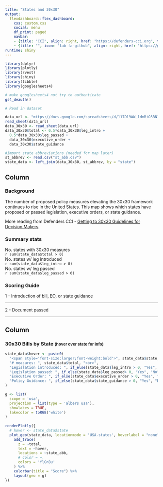 ```yaml
---
title: "States and 30x30"
output:
  flexdashboard::flex_dashboard:
    css: custom.css
    social: menu
    df_print: paged
    navbar:
    - {title: "CCI", align: right, href: "https://defenders-cci.org", target: "_blank"}
    - {title: "", icon: "fab fa-github", align: right, href: "https://github.com/nbegay/states_30x30", target: "_blank"}
runtime: shiny
---
```


```r
library(dplyr)
library(plotly)
library(rvest)
library(shiny)
library(tibble)
library(googlesheets4)

# make googlesheets4 not try to authenticate
gs4_deauth()

# Read in dataset

data_url <- "mttps://docs.google.com/spreadsheets/d/117Dl9WW_ldmBiO3BN1tDhhp4lQ0T2-h1x210rctQ2b4/edit#gid=0"
read_sheet(data_url)
data_30x30 <- read_sheet(data_url)
data_30x30$total <- 0.5*data_30x30$leg_intro + 
  0.5*data_30x30$leg_passed + 
  data_30x30$executive_order +
  data_30x30$state_guidance

#Import state abbreviations (needed for map later)
st_abbrev <- read.csv("st_abb.csv")
state_data <- left_join(data_30x30, st_abbrev, by = "state")

```

Column {data-width=220}
-----------------------------------------------------------------------

### Background

The number of proposed policy measures elevating the 30x30 framework continues to rise in the United States. This map shows which states have proposed or passed legislation, executive orders, or state guidance. 

More reading from Defenders CCI - [Getting to 30x30 Guidelines for Decision Makers](https://defenders.org/sites/default/files/2020-07/getting-to-30x30-guidelines-for-decision-makers.pdf). 



### Summary stats


<div class="orange-infobox"> No. states with 30x30 measures<br><span class="big-num">`r sum(state_data$total > 0)`</span></div>

<div class="plain-infobox"> No. states w/ leg introduced<br><span class="small-big-num">`r sum(state_data$leg_intro > 0)`</span></div>

<div class="plain-infobox"> No. states w/ leg passed <br><span class="small-big-num">`r sum(state_data$leg_passed > 0)`</span></div>


### Scoring Guide
1 - Introduction of bill, EO, or state guidance
<hr>
2 - Document passed
<hr>

Column {data-width=800}
-----------------------------------------------------------------------

### 30x30 Bills by State <span style="font-size:small">(hover over state for info)</span>

```r

state_data$hover <- paste0( 
  "<span style='font-size:larger;font-weight:bold'>", state_data$state, "</span><br>",
  "# measures: ", state_data$total, "<br>",
  "Legislation introduced: ", if_else(state_data$leg_intro > 0, "Yes", "No"), "<br>",
  "Legislation passed: ", if_else(state_data$leg_passed> 0, "Yes", "No"), "<br>",
  "Executive Order: ", if_else(state_data$executive_order > 0, "Yes", "No"), "<br>",
  "Policy Guidance: ", if_else(state_data$state_guidance > 0, "Yes", "No"), "<br>"
)

g <- list(
  scope = 'usa',
  projection = list(type = 'albers usa'),
  showlakes = TRUE,
  lakecolor = toRGB('white')
)
  
renderPlotly({
  # hover <- state_data$state
  plot_geo(state_data, locationmode = 'USA-states', hoverlabel = "none") %>%
    add_trace(
      z = ~total, 
      text = ~hover,
      locations = ~state_abb,
      # color = ~, 
      colors = 'YlGnBu'
    ) %>%
    colorbar(title = "Score") %>%
    layout(geo = g)
})
```




